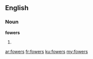==English==

===Noun===
'''fowers'''

# {{plural of|[[fower]]}}

[[ar:fowers]]
[[fr:fowers]]
[[ku:fowers]]
[[my:fowers]]